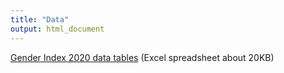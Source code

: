 ---
title: "Data"
output: html_document
---

[Gender Index 2020 data tables](www/Gender-Index-2020-Tables.xlsx) (Excel spreadsheet about 20KB)